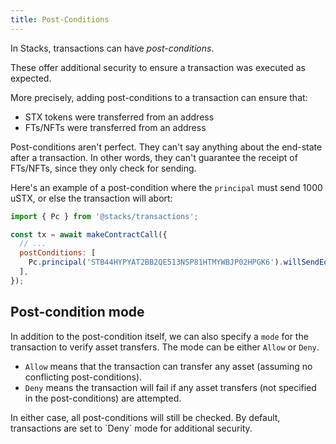 ```yaml
---
title: Post-Conditions
---
```


In Stacks, transactions can have *post-conditions*.

These offer additional security to ensure a transaction was executed as expected.

More precisely, adding post-conditions to a transaction can ensure that:

- STX tokens were transferred from an address
- FTs/NFTs were transferred from an address

<Callout type="warn">
Post-conditions aren't perfect. They can't say anything about the end-state after a transaction. In other words, they can't guarantee the receipt of FTs/NFTs, since they only check for sending.
</Callout>

Here's an example of a post-condition where the `principal` must send 1000 uSTX, or else the transaction will abort:

```js
import { Pc } from '@stacks/transactions';

const tx = await makeContractCall({
  // ...
  postConditions: [
    Pc.principal('STB44HYPYAT2BB2QE513NSP81HTMYWBJP02HPGK6').willSendEq(1000).ustx(),
  ],
});
```

## Post-condition mode

In addition to the post-condition itself, we can also specify a `mode` for the transaction to verify asset transfers.
The mode can be either `Allow` or `Deny`.

- `Allow` means that the transaction can transfer any asset (assuming no conflicting post-conditions).
- `Deny` means the transaction will fail if any asset transfers (not specified in the post-conditions) are attempted.

<Callout>
In either case, all post-conditions will still be checked.
By default, transactions are set to `Deny` mode for additional security.
</Callout>